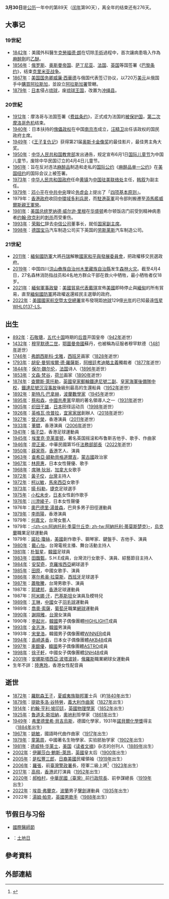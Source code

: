 {{noteTA
|G1=地名
|G2=PP
|G3=Show
|G4=USState
|1=zh-tw:威廉·西華德; zh-hk:威廉·西華德; zh-hans:威廉·苏厄德;
|2=zh-hk:朗奴·列根;zh-hans:罗纳德·里根;zh-tw:隆納·雷根; 
|3=zh-tw:法蘭西斯科·哥雅; zh-hk:弗朗西斯科·哥雅; zh-hans:弗朗西斯科·戈雅;
|4=zh-hant:英格瓦·坎普拉; zh-hans:英格瓦·坎普拉德; 
|5=zh-tw:席琳·狄翁; zh-hk:莎蓮·迪安; zh-hans:席琳·迪昂;
|6=zh-hk:真·高拿;zh-hans:扬·科勒;zh-tw:揚·科勒;
|7=zh-hk:諾拉·鐘斯;zh-hans:诺拉·琼斯;zh-tw:諾拉·瓊絲;
|8=zh-hk:瑪利歐·安錫;zh-hans:马里奥·安契奇;zh-tw:瑪利歐·安契奇;
|9=zh-hk:沙治奧·拉莫斯;zh-hans:塞尔希奥·拉莫斯;zh-tw:塞爾希奧·拉莫斯;
|10=zh-hans:非斯;zh-hk:非斯;zh-tw:費茲;
|11=zh-hans:宝马;zh-hk:寶馬;zh-tw:BMW;
|12=zh-hans:梵高; zh-tw:梵谷; zh-hk:梵高;
}}
{{DayInMonth|3}}
'''3月30日'''是[[公历|公历]]一年中的第89天（[[闰年|闰年]]第90天），离全年的结束还有276天。

== 大事记 ==
=== 19世紀 ===
* [[1842年|1842年]]：美國外科醫生[[克勞福德·朗|克勞福德·朗]]在切除[[外科學|手術]]過程中，首次讓病患吸入作為[[麻醉|麻醉劑]]的[[乙醚|乙醚]]。
* [[1856年|1856年]]：[[俄罗斯帝国|俄罗斯]]、[[奥斯曼帝国|奥斯曼帝国]]、[[萨丁尼亚王国|萨丁尼亚]]、[[法兰西第二帝国|法国]]、[[大英帝国|英国]]等国签署《[[巴黎条约_(1856年)|巴黎条约]]》，结束[[克里米亚战争|克里米亚战争]]。						
* [[1867年|1867年]]：[[美国国务卿|美国国务卿]][[威廉·西華德|威廉·西華德]]与俄国代表签订协议，以720万[[美元|美元]]从俄国手中[[阿拉斯加易手|購買]][[俄屬北美|阿拉斯加]]，並設立[[阿拉斯加署|阿拉斯加署]]管轄。
* [[1879年|1879年]]：[[日本|日本]]侵占[[琉球|琉球]]，废[[琉球王国|琉球王国]]，改置为[[冲绳县|冲绳县]]。

=== 20世紀 ===
* [[1912年|1912年]]：摩洛哥与法国签署《[[费兹条约|费兹条约]]》，正式成为法国的[[保护国|被保护国]]，[[第二次摩洛哥危机|第二次摩洛哥危机]]结束。
* [[1940年|1940年]]：日本扶持的[[汪精卫国民政府|傀儡政权]]在中国[[南京市|南京市]]成立，[[汪精卫|汪精卫]]出任该政权的国民政府主席。
* [[1949年|1949年]]：《[[王子复仇记|王子复仇记]]》获得第21届[[奥斯卡金像奖|奥斯卡金像奖]]的最佳影片，最佳男主角大奖。
* [[1950年|1950年]]：[[中华人民共和国教育部|中华人民共和国教育部]]发出通告，规定宣布6月1日[[儿童节|国际儿童节]]为中国儿童节，废除中华民国订立的4月4日儿童节。
* [[1961年|1961年]]：旨在反对违法[[麻醉品|麻醉品]]制造和走私的[[国际公约|国际公约]]《[[麻醉品单一公约|麻醉品单一公约]]》在[[美国|美国]][[纽约|纽约]]的国际会议上被签署。
* [[1973年|1973年]]：[[中华人民共和国政府|中华人民共和国政府]]任命[[黄镇|黄镇]]为[[中国驻美联络处|中国驻美联络处]]主任，[[韩叙|韩叙]]为副主任。
* [[1979年|1979年]]：[[邓小平|邓小平]]在[[中共中央|中共中央]]理论[[务虚会|务虚会]]上提出了「[[四项基本原则|四项基本原则]]」。
* 1979年：[[香港殖民地時期#香港政府|香港政府]]收回[[中環|中環]][[域多利兵房|域多利兵房]]，而[[駐港英軍|駐港英軍]]司令部則搬遷至[[添馬艦_(香港)|添馬艦]][[威爾斯親王軍營|威爾斯親王軍營]]。
* [[1981年|1981年]]：[[美国总统|美国总统]][[罗纳德·威尔逊·里根|罗纳德·威尔逊·里根]]在[[华盛顿哥伦比亚特区|华盛顿]]希尔顿饭店门前受到精神病患者[[约翰·欣克利|约翰·欣克利]]的[[雷根遇刺案|刺杀]]而受重伤。
* [[1993年|1993年]]：[[荣毅仁|荣毅仁]]辞去[[中国中信集团|中信公司]]董事长，就任[[中华人民共和国副主席|国家副主席]]。
* [[1998年|1998年]]：[[德国|德国]][[宝马|宝马]]汽车制造公司买下英国{{link-en|維克斯集團|Vickers}}的[[劳斯莱斯|劳斯莱斯]]汽车制造公司。

===21世紀===
* [[2011年|2011年]]：[[緬甸國防軍|緬甸國防軍]]大將[[丹瑞|丹瑞]]解散[[國家和平與發展委員會|國家和平與發展委員會]]，把政權移交民選政府。
* [[2019年|2019年]]：中国四川[[涼山彝族自治州|涼山彝族自治州]][[木里藏族自治縣|木里藏族自治縣]]发生[[2019年木里森林火災|森林火灾]]。截至4月4日，27名森林消防指战员和4名地方群众干部在救火中牺牲，最小牺牲者仅18岁。
* [[2021年|2021年]]：[[2021年緬甸軍事政變|緬甸軍事政變]]：[[美國貿易代表|美國貿易代表]][[戴琪|戴琪]]宣佈[[美國|美國]]即時停止與[[緬甸|緬甸]]的所有貿易，直至[[緬甸國防軍|緬甸國防軍]]將政權返還經民主選舉的政府。
* [[2022年|2022年]]：[[美國國家航空暨太空總署|美國國家航空暨太空總署]]宣布發現距[[地球|地球]]129億[[光年|光年]]的已知最遠[[恆星|恆星]][[WHL0137-LS|WHL0137-LS]]。

== 出生 ==
* [[892年|892年]]：[[石敬瑭|石敬瑭]]，[[五代十国|五代十国]]時期的[[后晋|后晋]]开国皇帝（[[942年|942年]]逝世）
* [[1432年|1432年]]：[[穆罕默德二世_(奥斯曼帝国)|穆罕默德二世]]，[[鄂圖曼帝國|鄂圖曼帝國]]蘇丹，也被稱為征服者穆罕默德（[[1481年|1481年]]逝世）
* [[1746年|1746年]]：[[弗朗西斯科·戈雅|弗朗西斯科·戈雅]]，[[西班牙|西班牙]]画家（[[1828年|1828年]]逝世）
* [[1793年|1793年]]：[[胡安·曼努埃爾·德·羅薩斯|胡安·曼努埃爾·德·羅薩斯]]，[[阿根廷|阿根廷]][[考迪略主義|考迪略主義]]獨裁者（[[1877年|1877年]]逝世）
* [[1844年|1844年]]：[[保尔·魏尔伦|保尔·魏尔伦]]，[[法国|法国]]诗人（[[1896年|1896年]]逝世）
* [[1853年|1853年]]：[[文森·梵谷|文森·梵谷]]，[[荷兰|荷兰]]画家（[[1890年|1890年]]逝世）
* [[1874年|1874年]]：[[查爾斯·萊托勒|查爾斯·萊托勒]]，[[英國|英國]][[英國皇家郵輪|皇家郵輪]][[鐵達尼號|鐵達尼號]][[二副|二副]]、[[皇家海軍後備隊|皇家海軍後備隊]][[中校|中校]]，[[鐵達尼號沉沒事故|鐵達尼號沉沒事故]]後級別最高的生還船員（[[1952年|1952年]]逝世）
* [[1892年|1892年]]：[[斯特凡·巴拿赫|斯特凡·巴拿赫]]，[[波蘭|波蘭]][[數學家|數學家]]（[[1945年|1945年]]逝世）
* [[1895年|1895年]]：[[蔡和森|蔡和森]]，[[中國共產黨|中國共產黨]]早期的著名領導人之一（[[1931年|1931年]]逝世）
* [[1905年|1905年]]：[[织田干雄|织田干雄]]，[[日本|日本]]田径运动员（[[1998年|1998年]]逝世）
* [[1926年|1926年]]：[[英格瓦·坎普拉|英格瓦·坎普拉]]，[[宜家家居|宜家家居]]創辦人（[[2018年|2018年]]逝世）
* [[1927年|1927年]]：[[曾近榮|曾近榮]]，香港演員（[[2011年|2011年]]逝世）
* [[1933年|1933年]]：[[董驃|董驃]]，香港演員（[[2006年|2006年]]逝世）
* [[1941年|1941年]]：[[張子岱|張子岱]]，香港足球運動員
* [[1945年|1945年]]：[[埃里克·克莱普顿|埃里克·克莱普顿]]，著名英国摇滚和布鲁斯吉他手、歌手、作曲家
* [[1946年|1946年]]：[[廖正豪|廖正豪]]，中華民國第15任[[中華民國法務部|法務部部長]]（[[2022年|2022年]]逝世）
* [[1950年|1950年]]：[[薛家燕|薛家燕]]，[[香港|香港]]艺人、演員
* [[1963年|1963年]]：[[查希亞·額勒貝格道爾吉|查希亞·額勒貝格道爾吉]]，[[蒙古國|蒙古國]]政治家
* [[1967年|1967年]]：[[林原惠|林原惠]]，日本女性聲優、歌手
* [[1968年|1968年]]：[[席琳·狄翁|席琳·狄翁]]，[[加拿大|加拿大]]女歌手
* [[1972年|1972年]]：[[黃子佼|黃子佼]]，[[台灣|台灣]]主持人
* [[1972年|1972年]]：[[柯以敏|柯以敏]]，[[馬來西亞|馬來西亞]]女歌手
* [[1973年|1973年]]：[[扬·科勒|揚·科勒]]，[[捷克|捷克]]足球選手
* [[1975年|1975年]]：[[小松未步|小松未步]]，[[日本|日本]]女性創作歌手
* [[1976年|1976年]]：[[川澄綾子|川澄綾子]]，日本女性聲優
* 1976年：[[奧巴德里·湯普森|奧巴德里·湯普森]]，巴貝多男子田徑運動員
* [[1979年|1979年]]：[[李雨陽|李雨陽]]，香港演員
* 1979年：[[何嘉文|何嘉文]]，台灣女藝人
* 1979年：[[阿纳托利·季莫什丘克|-{zh-cn:阿纳托利·季莫什丘克; zh-tw:阿納托利·蒂莫斯楚克}-]]，[[烏克蘭|烏克蘭]]職業足球運動員
* 1979年：[[諾拉·瓊絲|諾拉·瓊絲]]，[[美國|美國]]創作歌手、鋼琴家、鍵盤手、吉他手、演員
* [[1980年|1980年]]：[[戴心怡|戴心怡]]，台灣電視主播、舞台活動主持人
* [[1981年|1981年]]：[[朴智星|朴智星]]，[[韓國|韓國]]足球員
* [[1983年|1983年]]：[[田馥甄|田馥甄]]，S.H.E成員，台灣流行女歌手、演員、綜藝節目主持人
* [[1984年|1984年]]：[[安契奇|安契奇]]，[[克羅埃西亞|克羅埃西亞]]網球選手
* [[1985年|1985年]]：[[田沅|田原]]，中國女歌手、演員
* [[1986年|1986年]]：[[塞尔希奥·拉莫斯|塞尔希奥·拉莫斯]]，[[西班牙|西班牙]]足球選手
* [[1987年|1987年]]：[[蕭敬騰|蕭敬騰]]，台灣男歌手、演員
* 1987年：[[郭建邦|郭建邦]]，[[香港|香港]]足球運動員
* 1987年：[[阿米娜·汗|阿米娜·汗]]，[[巴基斯坦|巴基斯坦]]女演員及模特兒
* [[1989年|1989年]]：[[王琳_(羽毛球运动员)|王琳]]，[[中國|中國]]女子[[羽毛球|羽毛球]]運動員
* 1989年：[[喬奧·索薩|喬奧·索薩]]，[[葡萄牙|葡萄牙]]職業[[網球|網球]]運動員
* [[1990年|1990年]]：[[謝翔雅|謝翔雅]]，[[台灣|台灣]]女演員
* 1990年：[[李起光|李起光]]，[[韓國|韓國]]男子偶像團體[[HIGHLIGHT|HIGHLIGHT]]成員
* [[1993年|1993年]]：[[金志洙|金志洙]]，[[韓國|韓國]]男演員
* 1993年：[[宋旻浩|宋旻浩]]，韓國男子偶像團體[[WINNER|WINNER]]成員
* [[1994年|1994年]]：[[島崎遙香|島崎遙香]]，日本女子偶像團體[[AKB48|AKB48]]成員
* [[1997年|1997年]]：[[車銀優_(韓國歌手)|車銀優]]，[[韓國|韓國]]男子偶像團體[[Astro_(韩国音乐团体)|ASTRO]]成員
* [[1998年|1998年]]：[[徐子軒|徐子軒]]，中國女子偶像團體[[SNH48|SNH48]]成員
* [[2001年|2001年]]：[[安娜斯塔西亞·波塔波娃|安娜斯塔西亞·波塔波娃]]，[[俄羅斯|俄羅斯]]職業網球女運動員
* 生年不詳：[[陸惠玲|陸惠玲]]，香港女性配音員

== 逝世 ==
* [[1872年|1872年]]：[[羅默森王子|羅默森王子]]，[[夏威夷族|夏威夷族]][[聯邦軍|聯邦軍]]士兵（約[[1840年|1840年]]出生）
* [[1879年|1879年]]：[[提歐多洛·谷特勞|提歐多洛·谷特勞]]，[[義大利|義大利]][[作曲家|作曲家]]（[[1827年|1827年]]出生）
* [[1914年|1914年]]：[[約翰·亨利·坡印廷|約翰·亨利·坡印廷]]，[[英國|英國]][[物理學家|物理學家]]（[[1852年|1852年]]出生）
* [[1925年|1925年]]：[[魯道夫·斯坦納|魯道夫·斯坦納]]，[[奧地利|奧地利]]哲學家（[[1861年|1861年]]出生）
* [[1949年|1949年]]：[[弗里德里希·貝吉烏斯|弗里德里希·貝吉烏斯]]，德國化學家，1931年[[諾貝爾化學獎|諾貝爾化學獎]]得主（[[1884年|1884年]]出生）
* [[1967年|1967年]]：[[姚敏|姚敏]]，國語時代曲作曲家（[[1917年|1917年]]出生）
* [[1979年|1979年]]：[[童第周|童第周]]，中國著名生物學家、实验胚胎学家（[[1902年|1902年]]出生）
* [[1981年|1981年]]：[[德威特·华莱士|德威特·华莱士]]，[[美国|美国]]《[[读者文摘|读者文摘]]》杂志的创刊人（[[1889年|1889年]]出生）
* [[2002年|2002年]]：[[伊麗莎白·鮑斯-萊昂|伊麗莎白·鮑斯-萊昂]]，[[英國|英國]]皇太后（[[1900年|1900年]]出生）
* [[2005年|2005年]]：[[是松豐三郎|是松豐三郎]]，[[日裔美國人|日裔美國]]民權領袖（[[1919年|1919年]]出生）
* [[2006年|2006年]]：[[羅張|羅張]]，前[[臺灣|臺灣]][[內政部警政署|警政署]]長，陸軍二級上將<ref>{{Cite web | url=http://www.tvbs.com.tw/news/news_list.asp?no=arieslu20060330200524 |title=臺灣TVBS新聞 - 前警政署長羅張逝世  享年83歲 |accessdate=2021-01-26 |archive-date=2007-12-09 |archive-url=https://web.archive.org/web/20071209054438/http://www.tvbs.com.tw/news/news_list.asp?no=arieslu20060330200524 |dead-url=no }}</ref>（[[1923年|1923年]]出生）
* [[2017年|2017年]]：[[高飛_(演員)|高飛]]，[[香港|香港]]武打演員（[[1952年|1952年]]出生）
* [[2020年|2020年]]：[[郝柏村|郝柏村]]，[[中華民國|中華民國（臺灣）]]前[[行政院院長|行政院長]]、前參謀總長（[[1919年|1919年]]出生）
* [[2022年|2022年]]：[[埃貢·弗蘭克|埃貢·弗蘭克]]，[[波蘭|波蘭]]男子[[擊劍|擊劍]]運動員（[[1935年|1935年]]出生）
* 2022年：[[湯姆·帕克|湯姆·帕克]]，[[英國|英國]][[男歌手|男歌手]]（[[1988年|1988年]]出生）

== 节假日与习俗 ==
* [[醫師節|國際醫師節]]
* {{PSE}}：[[土地日|土地日]]

== 參考資料 ==
{{Reflist}}

== 外部連結 ==

{{commons|Category:30 March}}
{{月份}}